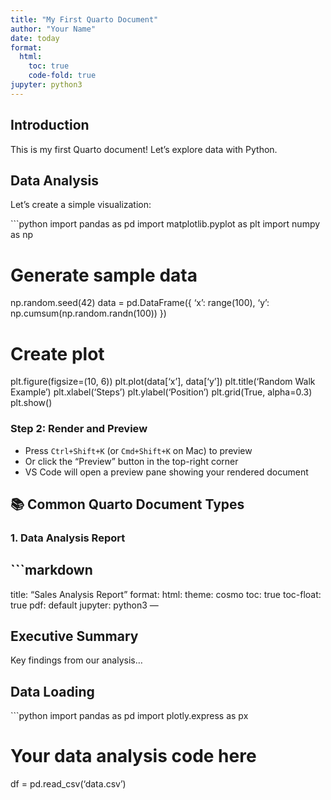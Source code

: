 ```yaml
---
title: "My First Quarto Document"
author: "Your Name"
date: today
format: 
  html:
    toc: true
    code-fold: true
jupyter: python3
---
```


## Introduction
This is my first Quarto document! Let's explore data with Python.

## Data Analysis

Let's create a simple visualization:

```python
import pandas as pd
import matplotlib.pyplot as plt
import numpy as np

# Generate sample data
np.random.seed(42)
data = pd.DataFrame({
    'x': range(100),
    'y': np.cumsum(np.random.randn(100))
})

# Create plot
plt.figure(figsize=(10, 6))
plt.plot(data['x'], data['y'])
plt.title('Random Walk Example')
plt.xlabel('Steps')
plt.ylabel('Position')
plt.grid(True, alpha=0.3)
plt.show()


### Step 2: Render and Preview
- Press `Ctrl+Shift+K` (or `Cmd+Shift+K` on Mac) to preview
- Or click the "Preview" button in the top-right corner
- VS Code will open a preview pane showing your rendered document

## 📚 Common Quarto Document Types

### 1. **Data Analysis Report**
```markdown
---
title: "Sales Analysis Report"
format: 
  html:
    theme: cosmo
    toc: true
    toc-float: true
  pdf: default
jupyter: python3
---

## Executive Summary
Key findings from our analysis...

## Data Loading
```python
import pandas as pd
import plotly.express as px

# Your data analysis code here
df = pd.read_csv('data.csv')